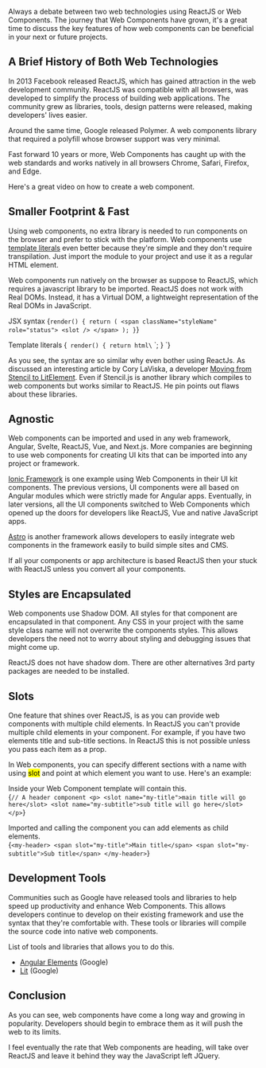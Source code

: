 
Always a debate between two web technologies using ReactJS or Web Components. The journey that Web Components have grown, it's a great time 
to discuss the key features of how web components can be beneficial in your next or future projects.

## A Brief History of Both Web Technologies

In 2013 Facebook released ReactJS, which has gained attraction in the web development community. ReactJS was compatible with all browsers, 
was developed to simplify the process of building web applications. The community grew as libraries, tools, design patterns
were released, making developers' lives easier.

Around the same time, Google released Polymer. A web components library that required a polyfill whose browser support was very minimal.

Fast forward 10 years or more, Web Components has caught up with the web standards and works natively in all browsers Chrome, Safari, Firefox, and Edge. 

Here's a great video on how to create a web component.

<LiteYouTubeEmbed id="2I7uX8m0Ta0" title="Learn Web Components In 25 Minutes" />
    
## Smaller Footprint & Fast
Using web components, no extra library is needed to run components on the browser and prefer to stick with the platform. 
Web components use [template literals](https://developer.mozilla.org/en-US/docs/Web/JavaScript/Reference/Template_literals) 
even better because they're simple and they don't require transpilation. Just import the module  to your project and
use it as a regular HTML element.

Web components run natively on the browser as suppose to ReactJS, which requires a javascript library to be imported. 
ReactJS does not work with Real DOMs. Instead, it has a Virtual DOM, a lightweight representation of the Real DOMs
in JavaScript.

JSX syntax
<SyntaxHighlighter language="javascript">
    {`
      render() {
        return (
          <span className="styleName" role="status">
            <slot />
          </span>
        );
      }
    `}
</SyntaxHighlighter>

Template literals
<SyntaxHighlighter language="javascript">
  {`
    render() {
      return html\`
        <span class="style" role="status">
          <slot />
        </span>
      \`;
    }
  `}
</SyntaxHighlighter>

As you see, the syntax are so similar why even bother using ReactJs. As discussed an interesting article by Cory LaViska, a developer
[Moving from Stencil to LitElement](https://www.abeautifulsite.net/posts/moving-from-stencil-to-lit-element/). 
Even if Stencil.js is another library  which compiles to web components but works similar to ReactJS. He pin points out flaws about
these libraries.

## Agnostic

Web components can be imported and used in any web framework, Angular, Svelte, ReactJS, Vue, and Next.js. More companies are beginning
to use web components for creating UI kits that can be imported into any project or framework. 

[Ionic Framework](https://ionicframework.com/) is one example using Web Components in their UI kit components. The previous versions, UI components were all based on 
Angular modules which were strictly made for Angular apps. Eventually, in later versions, all the UI components switched to Web Components which opened up the doors for developers like
ReactJS, Vue and native JavaScript apps.

[Astro](https://astro.build/) is another framework allows developers to easily integrate web components in the framework easily to build simple sites and CMS.

If all your components or app architecture is based ReactJS then your stuck with ReactJS unless you convert all your components.

## Styles are Encapsulated

Web components use Shadow DOM. All styles for that component are encapsulated in that component. Any CSS in your project with the same style class name will not overwrite
the components styles. This allows developers the need not to worry about styling and debugging issues that might come up.

ReactJS does not have shadow dom. There are other alternatives 3rd party packages are needed to be installed.

## Slots

One feature that shines over ReactJS, is as you can provide web components with multiple child elements. 
In ReactJS you can't provide multiple child elements in your component. 
For example, if you have two elements title and sub-title sections. In ReactJS this is not possible unless you 
pass each item as a prop.

In Web components, you can specify different sections with a name with using <mark>slot</mark> and point at which element you want to use. Here's an example:

Inside your Web Component template will contain this.  
<SyntaxHighlighter language="javascript">
    {`
      // A header component
       <p>
        <slot name="my-title">main title will go here</slot>
        <slot name="my-subtitle">sub title will go here</slot>
       </p>
    `}
</SyntaxHighlighter>

Imported and calling the component you can add elements as child elements.  
<SyntaxHighlighter language="javascript">
    {`
      <my-header>
        <span slot="my-title">Main title</span>
        <span slot="my-subtitle">Sub title</span>
      </my-header>
    `}
</SyntaxHighlighter>

## Development Tools

Communities such as Google have released tools and libraries to help speed up productivity and enhance Web Components. 
This allows developers continue to develop on their existing framework and use the syntax that they're comfortable with. 
These tools or libraries will compile the source code into native web components.

List of tools and libraries that allows you to do this.

- [Angular Elements](https://angular.io/guide/elements) (Google)
- [Lit](https://lit.dev/) (Google)

## Conclusion

As you can see, web components have come a long way and growing in popularity. Developers should begin to embrace them
as it will push the web to its limits.

I feel eventually the rate that Web components are heading, will take over ReactJS and leave it behind they way the JavaScript left JQuery.
